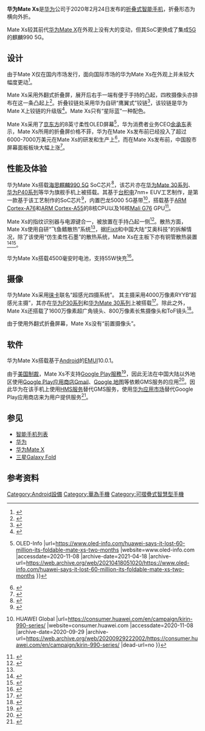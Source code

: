 {{Infobox mobile phone
|name=华为Mate Xs
|image=Huawei Mate Xs.jpg
|caption=华为Mate Xs在折叠状态下显示华为LOGO
|memory=8 GB
| predecessor  = [[华为Mate_X|华为Mate X]]
| successor    = [[華為Mate_X2|華為Mate X2]]
|website={{URL|https://consumer.huawei.com/cn/phones/mate-x-s/}}
|connectivity=802.11a/b/g/n/ac，2.4G 和 5G Wifi，[[Bluetooth|Bluetooth]] 5.0，Type-C，USB 3.1 GEN1
|sound=USB-C
|rear_camera='''折叠屏，前后摄合一：'''4000万像素超感光摄像头（广角，f/1.8光圈）+ 1600 万像素超广角摄像头（f/2.2光圈）+ 800 万像素长焦摄像头（f/2.4光圈，OIS）+ ToF
|display='''折叠态主屏：'''6.6英寸，2480x1148<br>'''折叠态副屏：'''6.38英寸，2480x892<br>'''展开态：'''8英寸，2480x2200<br>OLED
|input=重力传感器、环境光传感器、接近光传感器、陀螺仪、指南针、气压计、红外传感器、指纹传感器、霍尔传感器、色温传感器<br>
双频[[GPS|GPS]]（L1+L5）/[[AGPS|AGPS]]/[[GLONASS|Glonass]]/[[北斗卫星导航系统|北斗]]/双频[[Galileo|Galileo]]（E1+E5a）/双频[[QZSS|QZSS]]（L1+L5） 
|battery=4500mAh（双电芯，每电芯2250mAh）
|storage=512 GB
|gpu=Mali G76
|codename=TAH-AN00m
|cpu=八核，2x Cortex-A76 2.86GHz + 2x Cortex-A76 2.36GHz + 4x Cortex-A55 1.95GHz
|soc=[[海思|麒麟990 5G]]
|os=基於[[Android_10|Android 10]]（系统版本）的[[EMUI|EMUI]]10.0.1
|weight={{convert|300|g|oz|abbr=on}}（质量）
|size='''展开态：'''{{convert|161.3|mm|in|abbr=on}} 高度 <br /> {{convert|146.2|mm|in|abbr=on}} 寬度 <br /> {{convert|5.4|mm|in|abbr=on}} 厚度
'''折叠态：'''{{convert|161.3|mm|in|abbr=on}} 高度 <br /> {{convert|78.5|mm|in|abbr=on}} 寬度 <br /> {{convert|11|mm|in|abbr=on}} 厚度
|released={{Start date and age|2020|2|24}}（发布时间）
|networks=[[5G_NR频段|5G NR]]'''（仅主卡）'''/[[LTE_Advanced|LTE Advanced]]/[[LTE-FDD|LTE-FDD]]/[[高速封包存取|HSPA]]/[[CDMA|CDMA]]/[[GSM|GSM]]
|series=[[华为Mate系列|华为Mate系列]]
|manufacturer=[[华为|华为]]
|brand=[[华为|华为]]
}}
'''华为Mate Xs'''是[[华为|华为]]公司于2020年2月24日发布的[[可摺疊式智能手機|折叠式智能手机]]，折叠形态为横向外折。

Mate Xs较其前代[[华为Mate_X|华为Mate X]]在外观上没有大的变动，但其SoC更换成了集成[[5G|5G]]的麒麟990 5G。

==设计==
由于Mate X仅在国内市场发行，面向国际市场的华为Mate Xs在外观上并未较大幅度更动<ref>{{cite web |title=Huawei Mate XS review: Know when to hold 'em and when to fold 'em |url=https://www.androidauthority.com/huawei-mate-xs-review-1086018/ |website=Android Authority |accessdate=2020-11-07 |date=2020-08-19 |archive-date=2020-12-07 |archive-url=https://web.archive.org/web/20201207065703/https://www.androidauthority.com/huawei-mate-xs-review-1086018/ |dead-url=no }}</ref>。

Mate Xs采用外翻式折叠屏，展开后右手一端有便于手持的凸起，四枚摄像头亦排布在这一条凸起上<ref>{{cite web |author1=Andy Boxall |title=Huawei Mate Xs folding phone review: Flawed marvel |url=https://www.digitaltrends.com/cell-phone-reviews/huawei-mate-xs-review/ |website=www.digitaltrends.com |accessdate=2020-11-07 |archive-date=2020-12-11 |archive-url=https://web.archive.org/web/20201211075905/https://www.digitaltrends.com/cell-phone-reviews/huawei-mate-xs-review/ |dead-url=no }}</ref>。折叠铰链处采用华为自研“鹰翼式”铰链<ref name="#1">{{cite web |title=HUAWEI Mate Xs - 华为官网 |url=https://consumer.huawei.com/cn/phones/mate-x-s/ |website=consumer.huawei.com |accessdate=2020-11-08 |language=zh-CN |archive-date=2020-09-28 |archive-url=https://web.archive.org/web/20200928235122/https://consumer.huawei.com/cn/phones/mate-x-s/ |dead-url=no }}</ref>，该铰链是华为Mate X上铰链的升级版<ref>{{cite web |last1=March 2020 |first1=Abbas Jaffar Ali 26 |title=Huawei Mate Xs review |url=https://www.techradar.com/reviews/huawei-mate-xs |website=TechRadar |accessdate=2020-11-08 |language=en |archive-date=2020-11-29 |archive-url=https://web.archive.org/web/20201129150526/https://www.techradar.com/reviews/huawei-mate-xs |dead-url=no }}</ref>。Mate Xs只有“星际蓝”一种配色。

Mate Xs采用了[[京东方|京东方]]的8英寸柔性OLED屏幕<ref>{{cite web |title=Huawei says it lost $60 million on its Mate Xs foldable smartphone in two months {{!}} OLED-Info |url=https://www.oled-info.com/huawei-says-it-lost-60-million-its-foldable-mate-xs-two-months |website=www.oled-info.com |accessdate=2020-11-08 |archive-date=2021-04-18 |archive-url=https://web.archive.org/web/20210418051020/https://www.oled-info.com/huawei-says-it-lost-60-million-its-foldable-mate-xs-two-months }}</ref>，华为消费者业务CEO[[余承东|余承东]]表示，Mate Xs所用的折叠屏价格不菲，华为在Mate Xs发布前已经投入了超过6000-7000万美元在Mate Xs的研发和生产上<ref>{{cite web |title=Huawei says it lost over $60 million on the Mate Xs foldable phone |url=https://www.gsmarena.com/huawei_says_its_lost_over_60_million_on_the_mate_xs_foldable_phone-news-42550.php |website=GSMArena.com |accessdate=2020-11-08 |archive-date=2020-05-29 |archive-url=https://web.archive.org/web/20200529154657/https://www.gsmarena.com/huawei_says_its_lost_over_60_million_on_the_mate_xs_foldable_phone-news-42550.php |dead-url=no }}</ref>，而在Mate Xs发布前，中国股市屏幕面板板块大幅上涨<ref>{{cite web |title=今天市场一大热点！华为将推折叠屏手机，概念股集体大涨-新闻-上海证券报·中国证券网 |url=http://news.cnstock.com/news,bwkx-202002-4492561.htm |website=news.cnstock.com |accessdate=2020-11-08 |archive-date=2020-08-10 |archive-url=https://web.archive.org/web/20200810075311/http://news.cnstock.com/news,bwkx-202002-4492561.htm |dead-url=no }}</ref>。

==性能及体验==
华为Mate Xs搭载[[海思|海思麒麟990 5G]] SoC芯片<ref>{{cite web |title=Huawei Mate Xs launched with improved hinge design and Kirin 990 5G SoC |url=https://pocketnow.com/huawei-mate-xs-launched-with-improved-hinge-design-and-kirin-990-5g-soc |website=Pocketnow |accessdate=2020-11-08 |date=2020-02-24 |archive-date=2020-06-18 |archive-url=https://web.archive.org/web/20200618132930/https://pocketnow.com/huawei-mate-xs-launched-with-improved-hinge-design-and-kirin-990-5g-soc |dead-url=no }}</ref>，该芯片亦在[[华为Mate_30系列|华为Mate 30系列]]、[[华为P40|华为P40系列]]等华为旗舰手机上被搭载。其基于[[台灣積體電路製造|台积电]]7nm+ EUV工艺制作，是第一款基于该工艺制作的SoC芯片<ref>{{cite web |title=Kirin 990 To Be the First Customer to Use a TSMC Process Using EUV |url=https://www.gizchina.com/2018/12/27/kirin-990-tsmc-euv/ |website=Gizchina.com |accessdate=2020-11-08 |date=2018-12-27 |archive-date=2020-11-08 |archive-url=https://web.archive.org/web/20201108115417/https://www.gizchina.com/2018/12/27/kirin-990-tsmc-euv/ |dead-url=no }}</ref>，内置巴龙5000 5G基带<ref>{{cite web |title=HUAWEI Kirin 990 Series, Rethink Evolution {{!}} HUAWEI Global |url=https://consumer.huawei.com/en/campaign/kirin-990-series/ |website=consumer.huawei.com |accessdate=2020-11-08 |archive-date=2020-09-29 |archive-url=https://web.archive.org/web/20200929222002/https://consumer.huawei.com/en/campaign/kirin-990-series/ |dead-url=no }}</ref>，搭载基于[[ARM_Cortex-A76|ARM Cortex-A76]]和[[ARM_Cortex-A55|ARM Cortex-A55]]的8核CPU以及16核[[Mali_(GPU)|Mali G76]] GPU<ref>{{cite web |last1=Sohail |first1=Omar |title=Huawei Kirin 990 Is Official - Integrated 5G With 7nm+ EUV Node, 10.3 Billion Transistors, 16-Core GPU & More |url=https://wccftech.com/huawei-kirin-990-official-5g-modem-7nm-euv-specs-features/ |website=Wccftech |accessdate=2020-11-08 |date=2019-09-06 |archive-date=2020-11-06 |archive-url=https://web.archive.org/web/20201106211034/https://wccftech.com/huawei-kirin-990-official-5g-modem-7nm-euv-specs-features/ |dead-url=no }}</ref>。

Mate Xs的指纹识别器与电源键合一，被放置在手持凸起一侧<ref>{{cite web |title=Huawei's Mate Xs is a terrific foldable phone, without Google Services |url=https://www.nextpit.com/huawei-mate-xs-review |website=NextPit |accessdate=2020-11-08 |language=en |archive-date=2020-10-21 |archive-url=https://web.archive.org/web/20201021021719/https://www.nextpit.com/huawei-mate-xs-review |dead-url=no }}</ref>。散热方面，Mate Xs使用自研“飞鱼鳍散热”系统<ref name="#1"/>，据[[IFixit|IFixit]]和中国大陆“艾奥科技”的拆解情况，除了该使用“仿生柔性石墨”的散热系统，Mate Xs在主板下亦有铜管散热装置<ref>{{cite web |author1=Andy Yang |title=华为 Mate Xs 视频拆解，胶水用得出乎意外的少 |url=https://cn.engadget.com/cn-2020-03-12-huawei-mate-xs-teardown.html?guccounter=1&guce_referrer=aHR0cHM6Ly93d3cuZ29vZ2xlLmNvbS8&guce_referrer_sig=AQAAALvu_WcDxUn4pLK8MTxt0auO6S-n66PwMQMtl1GwI_XSYJRH_p7_qwVcHZzTOj5zLgk_glUBt73c39NDGhQgJ6BVrV_zgMQ1MYa0NbsfXP6uyX8QvcGYVDqFDGO7DF3BR390eZHt5tSIvJTZTQa2q_UgwQwHgYqniVky4KoQZTYG |website=Engadget 中国版 |accessdate=2020-11-08}}</ref><ref>{{cite web |last1=Donnell |first1=Deirdre O. |title=iFixit's Huawei Mate Xs teardown does little for the foldable category's reputation for durability |url=https://www.notebookcheck.net/iFixit-s-Huawei-Mate-Xs-teardown-does-little-for-the-foldable-category-s-reputation-for-durability.461035.0.html |website=Notebookcheck |accessdate=2020-11-08 |language=en |archive-date=2020-06-10 |archive-url=https://web.archive.org/web/20200610092508/https://www.notebookcheck.net/iFixit-s-Huawei-Mate-Xs-teardown-does-little-for-the-foldable-category-s-reputation-for-durability.461035.0.html |dead-url=no }}</ref>。

华为Mate Xs搭载4500毫安时电池，支持55W快充<ref>{{cite web |title=Huawei Mate XS |url=https://www.phonefoldable.com/product/huawei-mate-xs/ |website=Foldable Phone Online Shopping |accessdate=2020-11-08 |date=2020-02-10 |archive-date=2020-11-13 |archive-url=https://web.archive.org/web/20201113161225/https://www.phonefoldable.com/product/huawei-mate-xs/ |dead-url=no }}</ref>。
==摄像==
华为Mate Xs采用[[徕卡相机|徕卡]]联名“超感光四摄系统”。
其主摄采用4000万像素RYYB“超感光主摄”，其亦在[[华为P30|华为P30系列]]和[[华为Mate_30系列|华为Mate 30系列]]上被搭载<ref>{{cite web |last1=February 2020 |first1=Basil Kronfli 24 |title=Hands on: Huawei Mate Xs foldable phone review |url=https://www.digitalcameraworld.com/reviews/hands-on-huawei-mate-xs-foldable-phone-review |website=digitalcameraworld |accessdate=2020-11-08 |language=en |archive-date=2020-10-30 |archive-url=https://web.archive.org/web/20201030041831/https://www.digitalcameraworld.com/reviews/hands-on-huawei-mate-xs-foldable-phone-review |dead-url=no }}</ref>。除此之外，Mate Xs还搭载了1600万像素超广角镜头、800万像素长焦摄像头和ToF镜头<ref>{{cite web |title=Photos taken with camera of Huawei Mate Xs |url=https://www.kimovil.com/en/huawei-mate-xs/camera?__cf_chl_jschl_tk__=72590973e7a6c81ca5bfc5a6135ba0926d21f569-1604826725-0-Af6nbyIqSjgFxpN1YtbGxmZGg5DYwPu5eH4AhJnDE6tRSSJl6R9iYLBEtNk_BMzNJtv5Wqa1nYHAccUqHllHMTkHrT2lDSVtRqCuEoe2Rp-JmlO-nvmyqPM1DCMqGTs59i6TpyfaRUMsN0CPLis0XDkCDLA753QcnqJ7_RcJm7obND6rqBr2UX9HHcEes7yHmkBil3_rXPCZPBxz3WzERtk7RpPcTkWnl_iwZqccMRWADmjGr4gGFEFU_h1W9u-8NnpaOp1Tuzc0lChO00AuOqIZychfkSM6fWYmvo5LG_WgeYzAxFkBs3JWoLdmkXnjBva7OvA7CgLJ6_I745sx_QTZsKnQjchunwXa7zM20P9Y |website=Kimovil.com |accessdate=2020-11-08 |language=en |archive-date=2020-11-13 |archive-url=https://web.archive.org/web/20201113082422/https://www.kimovil.com/en/huawei-mate-xs/camera?__cf_chl_jschl_tk__=72590973e7a6c81ca5bfc5a6135ba0926d21f569-1604826725-0-Af6nbyIqSjgFxpN1YtbGxmZGg5DYwPu5eH4AhJnDE6tRSSJl6R9iYLBEtNk_BMzNJtv5Wqa1nYHAccUqHllHMTkHrT2lDSVtRqCuEoe2Rp-JmlO-nvmyqPM1DCMqGTs59i6TpyfaRUMsN0CPLis0XDkCDLA753QcnqJ7_RcJm7obND6rqBr2UX9HHcEes7yHmkBil3_rXPCZPBxz3WzERtk7RpPcTkWnl_iwZqccMRWADmjGr4gGFEFU_h1W9u-8NnpaOp1Tuzc0lChO00AuOqIZychfkSM6fWYmvo5LG_WgeYzAxFkBs3JWoLdmkXnjBva7OvA7CgLJ6_I745sx_QTZsKnQjchunwXa7zM20P9Y |dead-url=no }}</ref>。

由于使用外翻式折叠屏幕，Mate Xs没有“前置摄像头”。

==软件==
华为Mate Xs搭载基于[[Android|Android]]的[[EMUI|EMUI]]10.0.1。

由于[[美國對中華人民共和國的制裁|美国制裁]]，Mate Xs不支持[[Google_Play服務|Google Play服務]]<ref>{{cite web |title=Huawei's Mate Xs asks you to abandon Google. Is it worth it? |url=https://finance.yahoo.com/news/huawei-mate-xs-asks-abandon-131536188.html?guccounter=1&guce_referrer=aHR0cHM6Ly93d3cuZ29vZ2xlLmNvbS8&guce_referrer_sig=AQAAALvu_WcDxUn4pLK8MTxt0auO6S-n66PwMQMtl1GwI_XSYJRH_p7_qwVcHZzTOj5zLgk_glUBt73c39NDGhQgJ6BVrV_zgMQ1MYa0NbsfXP6uyX8QvcGYVDqFDGO7DF3BR390eZHt5tSIvJTZTQa2q_UgwQwHgYqniVky4KoQZTYG |website=finance.yahoo.com |accessdate=2020-11-08 |archive-date=2020-11-14 |archive-url=https://web.archive.org/web/20201114150050/https://finance.yahoo.com/news/huawei-mate-xs-asks-abandon-131536188.html?guccounter=1&guce_referrer=aHR0cHM6Ly93d3cuZ29vZ2xlLmNvbS8&guce_referrer_sig=AQAAALvu_WcDxUn4pLK8MTxt0auO6S-n66PwMQMtl1GwI_XSYJRH_p7_qwVcHZzTOj5zLgk_glUBt73c39NDGhQgJ6BVrV_zgMQ1MYa0NbsfXP6uyX8QvcGYVDqFDGO7DF3BR390eZHt5tSIvJTZTQa2q_UgwQwHgYqniVky4KoQZTYG |dead-url=no }}</ref>，因此无法在中国大陆以外地区使用[[Google_Play|Google Play应用商店]][[Gmail|Gmail]]、[[Google_地图|Google 地图]]等依赖GMS服务的应用<ref>{{cite web |last1=Sin |first1=Ben |title=How To Set Up A New Huawei Phone To Run Mostly Normal Without Google |url=https://www.forbes.com/sites/bensin/2020/03/23/how-to-set-up-a-new-huawei-phone-to-run-mostly-normal-without-google/?sh=7c5f7d611dbd |website=Forbes |accessdate=2020-11-08 |language=en}}</ref>。因此华为在该手机上使用[[华为移动服务|HMS服务]]替代GMS服务，使用[[华为应用市场|华为应用市场]]替代Google Play应用商店来为用户提供服务<ref>{{cite web |title=How will Huawei sell Google-free Mate Xs phone outside China? |url=https://www.scmp.com/lifestyle/gadgets/article/3052584/no-google-play-store-heres-how-huawei-mate-xs-phone-plans-attract |website=South China Morning Post |accessdate=2020-11-08 |language=en |date=2020-02-28 |archive-date=2020-11-13 |archive-url=https://web.archive.org/web/20201113152307/https://www.scmp.com/lifestyle/gadgets/article/3052584/no-google-play-store-heres-how-huawei-mate-xs-phone-plans-attract |dead-url=no }}</ref>。

==参见==
*[[智能手机列表|智能手机列表]]
*[[华为|华为]]
*[[华为Mate_X|华为Mate X]]
*[[三星Galaxy_Fold|三星Galaxy Fold]]
==参考资料==
{{reflist|30em}}

{{华为}}

[[Category:Android設備|Category:Android設備]]
[[Category:華為手機|Category:華為手機]]
[[Category:可摺疊式智慧型手機|Category:可摺疊式智慧型手機]]